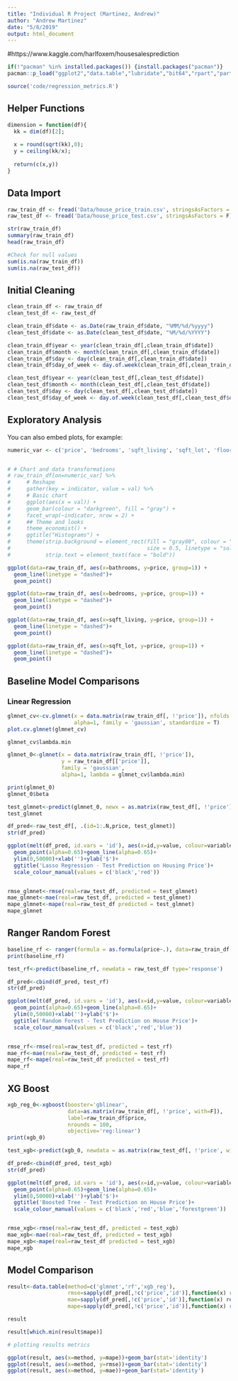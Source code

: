 ```yaml
---
title: "Individual R Project (Martinez, Andrew)"
author: "Andrew Martinez"
date: "5/8/2019"
output: html_document
---
```


#https://www.kaggle.com/harlfoxem/housesalesprediction

```r
if(!"pacman" %in% installed.packages()) {install.packages("pacman")}
pacman::p_load("ggplot2","data.table","lubridate","bit64","rpart","partykit","dplyr","leaflet","chron","proj4","ranger", "ggplot2", "ggthemes", "tidyr", "dplyr", "xts", "glmnet", "xgboost")

source('code/regression_metrics.R')
```

## Helper Functions
```r
dimension = function(df){
  kk = dim(df)[2];
  
  x = round(sqrt(kk),0);
  y = ceiling(kk/x);
  
  return(c(x,y))
}
```

## Data Import

```r
raw_train_df <- fread('Data/house_price_train.csv', stringsAsFactors = F)
raw_test_df <- fread('Data/house_price_test.csv', stringsAsFactors = F)

str(raw_train_df)
summary(raw_train_df)
head(raw_train_df)

#Check for null values
sum(is.na(raw_train_df))
sum(is.na(raw_test_df))
```

## Initial Cleaning
```r
clean_train_df <- raw_train_df
clean_test_df <- raw_test_df

clean_train_df$date <- as.Date(raw_train_df$date, "%MM/%d/%yyyy")
clean_test_df$date <- as.Date(clean_test_df$date, "%M/%d/%YYYY")

clean_train_df$year <- year(clean_train_df[,clean_train_df$date])
clean_train_df$month <- month(clean_train_df[,clean_train_df$date])
clean_train_df$day <- day(clean_train_df[,clean_train_df$date])
clean_train_df$day_of_week <- day.of.week(clean_train_df[,clean_train_df$date])

clean_test_df$year <- year(clean_test_df[,clean_test_df$date])
clean_test_df$month <- month(clean_test_df[,clean_test_df$date])
clean_test_df$day <- day(clean_test_df[,clean_test_df$date])
clean_test_df$day_of_week <- day.of.week(clean_test_df[,clean_test_df$date])
```

## Exploratory Analysis

You can also embed plots, for example:

```r
numeric_var <- c('price', 'bedrooms', 'sqft_living', 'sqft_lot', 'floors', 'condition', 'grade', 'sqft_above', 'sqft_basement', 'yr_built', 'yr_renovated', 'sqft_living15', 'sqft_lot15')


# # Chart and data transformations
# raw_train_df[on=numeric_var] %>%
#     # Reshape
#     gather(key = indicator, value = val) %>%
#     # Basic chart
#     ggplot(aes(x = val)) +
#     geom_bar(colour = "darkgreen", fill = "gray") +
#     facet_wrap(~indicator, nrow = 2) +
#     ## Theme and looks 
#     theme_economist() +
#     ggtitle("Histograms") +
#     theme(strip.background = element_rect(fill = "gray80", colour = "black",
#                                           size = 0.5, linetype = "solid"),
#           strip.text = element_text(face = "bold"))
```

```r

ggplot(data=raw_train_df, aes(x=bathrooms, y=price, group=1)) +
  geom_line(linetype = "dashed")+
  geom_point()

ggplot(data=raw_train_df, aes(x=bedrooms, y=price, group=1)) +
  geom_line(linetype = "dashed")+
  geom_point()

ggplot(data=raw_train_df, aes(x=sqft_living, y=price, group=1)) +
  geom_line(linetype = "dashed")+
  geom_point()

ggplot(data=raw_train_df, aes(x=sqft_lot, y=price, group=1)) +
  geom_line(linetype = "dashed")+
  geom_point()

```

## Baseline Model Comparisons
### Linear Regression

```r
glmnet_cv<-cv.glmnet(x = data.matrix(raw_train_df[, !'price']), nfolds = 5, y = raw_train_df[['price']],
                     alpha=1, family = 'gaussian', standardize = T)
plot.cv.glmnet(glmnet_cv)

glmnet_cv$lambda.min

glmnet_0<-glmnet(x = data.matrix(raw_train_df[, !'price']), 
                 y = raw_train_df[['price']],
                 family = 'gaussian',
                 alpha=1, lambda = glmnet_cv$lambda.min)

print(glmnet_0)
glmnet_0$beta

test_glmnet<-predict(glmnet_0, newx = as.matrix(raw_test_df[, !'price']))
test_glmnet

df_pred<-raw_test_df[, .(id=1:.N,price, test_glmnet)]
str(df_pred)

ggplot(melt(df_pred, id.vars = 'id'), aes(x=id,y=value, colour=variable))+
  geom_point(alpha=0.65)+geom_line(alpha=0.65)+
  ylim(0,50000)+xlab('')+ylab('$')+
  ggtitle('Lasso Regression - Test Prediction on Housing Price')+
  scale_colour_manual(values = c('black','red'))


rmse_glmnet<-rmse(real=raw_test_df, predicted = test_glmnet)
mae_glmnet<-mae(real=raw_test_df, predicted = test_glmnet)
mape_glmnet<-mape(real=raw_test_df predicted = test_glmnet)
mape_glmnet
```

## Ranger Random Forest

```r
baseline_rf <- ranger(formula = as.formula(price~.), data=raw_train_df[,!c('id')],num.trees=400)
print(baseline_rf)

test_rf<-predict(baseline_rf, newdata = raw_test_df type='response')

df_pred<-cbind(df_pred, test_rf)
str(df_pred)

ggplot(melt(df_pred, id.vars = 'id'), aes(x=id,y=value, colour=variable))+
  geom_point(alpha=0.65)+geom_line(alpha=0.65)+
  ylim(0,50000)+xlab('')+ylab('$')+
  ggtitle('Random Forest - Test Prediction on House Price')+
  scale_colour_manual(values = c('black','red','blue'))


rmse_rf<-rmse(real=raw_test_df, predicted = test_rf)
mae_rf<-mae(real=raw_test_df, predicted = test_rf)
mape_rf<-mape(real=raw_test_df predicted = test_rf)
mape_rf
```

## XG Boost

```r
xgb_reg_0<-xgboost(booster='gblinear',
                   data=as.matrix(raw_train_df[, !'price', with=F]),
                   label=raw_train_df$price,
                   nrounds = 100,
                   objective='reg:linear')
print(xgb_0)

test_xgb<-predict(xgb_0, newdata = as.matrix(raw_test_df[, !'price', with=F]), type='response')

df_pred<-cbind(df_pred, test_xgb)
str(df_pred)

ggplot(melt(df_pred, id.vars = 'id'), aes(x=id,y=value, colour=variable))+
  geom_point(alpha=0.65)+geom_line(alpha=0.65)+
  ylim(0,50000)+xlab('')+ylab('$')+
  ggtitle('Boosted Tree - Test Prediction on House Price')+
  scale_colour_manual(values = c('black','red','blue','forestgreen'))


rmse_xgb<-rmse(real=raw_test_df, predicted = test_xgb)
mae_xgb<-mae(real=raw_test_df, predicted = test_xgb)
mape_xgb<-mape(real=raw_test_df predicted = test_xgb)
mape_xgb
```

## Model Comparison

```r
result<-data.table(method=c('glmnet','rf','xgb_reg'),
                   rmse=sapply(df_pred[,!c('price','id')],function(x) return(rmse(real=df_pred$price, predicted=x))),
                   mae=sapply(df_pred[,!c('price','id')],function(x) return(mae(real=df_pred$price, predicted=x))),
                   mape=sapply(df_pred[,!c('price','id')],function(x) return(mape(real=df_pred$price, predicted=x))))

result

result[which.min(result$mape)]

# plotting results metrics

ggplot(result, aes(x=method, y=mape))+geom_bar(stat='identity')
ggplot(result, aes(x=method, y=rmse))+geom_bar(stat='identity')
ggplot(result, aes(x=method, y=mae))+geom_bar(stat='identity')

```